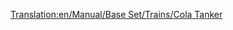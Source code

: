 [[Translation:en/Manual/Base Set/Trains/Cola Tanker]]
{{es/Manual/Base Set/Trains/Vagones|Imagen=[[File:en/Manual/Base Set/Trains/Colatanker.png]]
|Nombre=Cisterna de Cola
|PrecioNormal= € ( £)
|PesoNormal= t
|CapacidadNormal=
|PrecioMono="
|PesoMono= t
|CapacidadMono=
|PrecioMag="
|PesoMag= t
|CapacidadMag=
|Descripción=
}}